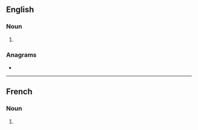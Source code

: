 ==English==

===Noun===
{{head|en|noun form}}

# {{plural of|en|ligament}}

===Anagrams===
* {{anagrams|en|a=aegilmnst|malignest}}

----

==French==

===Noun===
{{head|fr|noun form|g=m}}

# {{plural of|fr|ligament}}